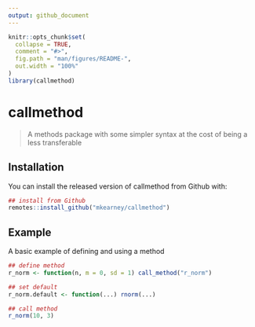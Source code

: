 ```yaml
---
output: github_document
---
```


<!-- README.md is generated from README.Rmd. Please edit that file -->

```r
knitr::opts_chunk$set(
  collapse = TRUE,
  comment = "#>",
  fig.path = "man/figures/README-",
  out.width = "100%"
)
library(callmethod)
```
# callmethod

> A methods package with some simpler syntax at the cost of being a less transferable

## Installation

You can install the released version of callmethod from Github with:

``` r
## install from Github
remotes::install_github("mkearney/callmethod")
```

## Example

A basic example of defining and using a method

```r
## define method
r_norm <- function(n, m = 0, sd = 1) call_method("r_norm")

## set default
r_norm.default <- function(...) rnorm(...)

## call method
r_norm(10, 3)
```
